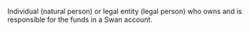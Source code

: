 Individual (natural person) or legal entity (legal person) who owns and is responsible for the funds in a Swan account.